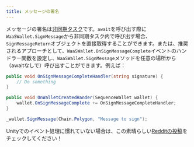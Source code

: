 ```yaml
---
title: メッセージの署名
---
```


メッセージの署名は[非同期タスク](https://medium.com/@sonusprocks/async-await-in-c-unity-explained-in-easy-words-571ebb6a9369)です。`await`を呼び出す際に`WaaSWallet.SignMessage`から非同期タスク内で呼び出す場合、`SignMessageReturn`オブジェクトを直接取得することができます。または、推奨されるアプローチとして、`WaaSWallet.OnSignMessageComplete`イベントのハンドラー関数を設定し、`WaaSWallet.SignMessage`メソッドを任意の場所から（awaitなしで）呼び出すことができます。例えば：

```csharp
public void OnSignMessageCompleteHandler(string signature) {
    // Do something
}

public void OnWalletCreatedHander(SequenceWallet wallet) {
    wallet.OnSignMessageComplete += OnSignMessageCompleteHandler;
}
```

```csharp
_wallet.SignMessage(Chain.Polygon, "Message to sign");
```

Unityでのイベント処理に慣れていない場合は、この素晴らしい[Redditの投稿](https://www.reddit.com/r/gamedev/comments/u3hz2v/how_to_use_events_a_supersimple_unity_example/)をチェックしてください！
